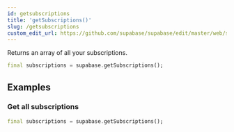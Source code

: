 ```yaml
---
id: getsubscriptions
title: 'getSubscriptions()'
slug: /getsubscriptions
custom_edit_url: https://github.com/supabase/supabase/edit/master/web/spec/supabase_dart_v1_ref.yml
---
```



Returns an array of all your subscriptions.

```dart
final subscriptions = supabase.getSubscriptions();
```

## Examples

### Get all subscriptions

```dart
final subscriptions = supabase.getSubscriptions();
```
